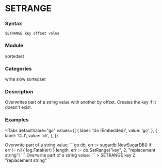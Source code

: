 
# SETRANGE

### Syntax
```
SETRANGE key offset value
```

### Module
<span className="acl-category">sortedset</span>

### Categories 
<span className="acl-category">write</span>
<span className="acl-category">slow</span>
<span className="acl-category">sortedset</span>

### Description 
Overwrites part of a string value with another by offset. Creates the key if it doesn't exist.

### Examples

<Tabs
  defaultValue="go"
  values={[
    { label: 'Go (Embedded)', value: 'go', },
    { label: 'CLI', value: 'cli', },
  ]}
>
  <TabItem value="go">
    Overwrite part of a string value:
    ```go
    db, err := sugardb.NewSugarDB()
    if err != nil {
      log.Fatal(err)
    }
    length, err := db.SetRange("key", 2, "replacement string")
    ```
  </TabItem>
  <TabItem value="cli">
    Overwrite part of a string value:
    ```
    > SETRANGE key 2 "replacement string"
    ```
  </TabItem>
</Tabs>  
